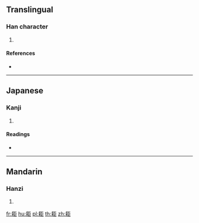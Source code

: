 {{character info/new}}
==Translingual==

===Han character===
{{Han char|rn=127|rad=耒|as=05|sn=11|four=57917|canj=QDSS}}

# {{defn|Han|sort=耒05}}

====References====
* {{Han ref|kx=0963.110|dkj=28919|dj=1411.130|hdz=42771.010|uh=801F|ud=32799|bh=D6FE|bd=55038}}

----

==Japanese==

===Kanji===
{{ja-kanji|grade=|rs=耒05}}

# {{defn|lang=ja|sort=耒05}}

====Readings====
* {{ja-readings|on=[[きょ]] (kyo), [[ご]] (go)|kun=[[すきのは]] (sukinoha)|nanori=}}

----

==Mandarin==

===Hanzi===
{{cmn-hanzi|pin=[[jù]] ([[ju4]])|wg=chü<sup>4</sup>}}

# {{defn|lang=cmn|sort=耒05}}

[[fr:耟]]
[[hu:耟]]
[[pl:耟]]
[[th:耟]]
[[zh:耟]]